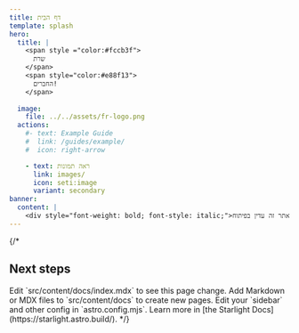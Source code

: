 ```yaml
---
title: דף הבית
template: splash
hero:
  title: |
    <span style ="color:#fccb3f">
      שרת
    </span>
    <span style="color:#e88f13">
      החברים!
    </span>
    
  image:
    file: ../../assets/fr-logo.png
  actions:
    #- text: Example Guide
    #  link: /guides/example/
    #  icon: right-arrow

    - text: ראה תמונות
      link: images/
      icon: seti:image
      variant: secondary
banner:
  content: |
    <div style="font-weight: bold; font-style: italic;">אתר זה עדין בפיתוח</div>
---
```

{/*

## Next steps

<CardGrid stagger>
	<Card title="Update content" icon="pencil">
		Edit `src/content/docs/index.mdx` to see this page change.
	</Card>
	<Card title="Add new content" icon="add-document">
		Add Markdown or MDX files to `src/content/docs` to create new pages.
	</Card>
	<Card title="Configure your site" icon="setting">
		Edit your `sidebar` and other config in `astro.config.mjs`.
	</Card>
	<Card title="Read the docs" icon="open-book">
		Learn more in [the Starlight Docs](https://starlight.astro.build/).
	</Card>
</CardGrid>
*/}